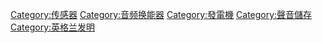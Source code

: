 {{Commonscat|Microphones}}

[[Category:传感器|Category:传感器]]
[[Category:音频换能器|Category:音频换能器]]
[[Category:發電機|Category:發電機]]
[[Category:聲音儲存|Category:聲音儲存]]
[[Category:英格兰发明|Category:英格兰发明]]